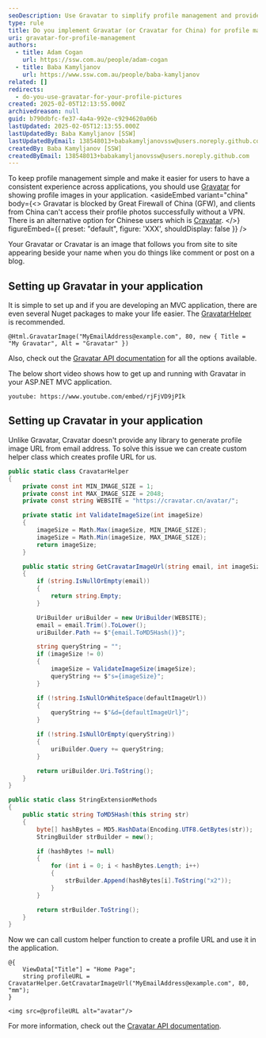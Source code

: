 ```yaml
---
seoDescription: Use Gravatar to simplify profile management and provide a consistent experience across applications, as it allows your Gravatar image to follow you from site to site.
type: rule
title: Do you implement Gravatar (or Cravatar for China) for profile management in applications?
uri: gravatar-for-profile-management
authors:
  - title: Adam Cogan
    url: https://ssw.com.au/people/adam-cogan
  - title: Baba Kamyljanov
    url: https://www.ssw.com.au/people/baba-kamyljanov
related: []
redirects:
  - do-you-use-gravatar-for-your-profile-pictures
created: 2025-02-05T12:13:55.000Z
archivedreason: null
guid: b790dbfc-fe37-4a4a-992e-c9294620a06b
lastUpdated: 2025-02-05T12:13:55.000Z
lastUpdatedBy: Baba Kamyljanov [SSW]
lastUpdatedByEmail: 138548013+babakamyljanovssw@users.noreply.github.com
createdBy: Baba Kamyljanov [SSW]
createdByEmail: 138548013+babakamyljanovssw@users.noreply.github.com
---
```


To keep profile management simple and make it easier for users to have a consistent experience across applications, you should use [Gravatar](https://en.gravatar.com) for showing profile images in your application.
<asideEmbed
  variant="china"
  body={<>
    Gravatar is blocked by Great Firewall of China (GFW), and clients from China can't access their profile photos successfully without a VPN. There is an alternative option for Chinese users which is [Cravatar](https://cravatar.cn).
  </>}
  figureEmbed={{
    preset: "default",
    figure: 'XXX',
    shouldDisplay: false
  }}
/>

Your Gravatar or Cravatar is an image that follows you from site to site appearing beside your name when you do things like comment or post on a blog.

## Setting up Gravatar in your application

It is simple to set up and if you are developing an MVC application, there are even several Nuget packages to make your life easier. The [GravatarHelper](https://www.nuget.org/packages/GravatarHelper) is recommended.

```cshtml
@Html.GravatarImage("MyEmailAddress@example.com", 80, new { Title = "My Gravatar", Alt = "Gravatar" })
```

Also, check out the [Gravatar API documentation](https://docs.gravatar.com/api) for all the options available.

The below short video shows how to get up and running with Gravatar in your ASP.NET MVC application.

`youtube: https://www.youtube.com/embed/rjFjVD9jPIk`

## Setting up Cravatar in your application

Unlike Gravatar, Cravatar doesn't provide any library to generate profile image URL from email address. To solve this issue we can create custom helper class which creates profile URL for us.

```csharp
public static class CravatarHelper
{
    private const int MIN_IMAGE_SIZE = 1;
    private const int MAX_IMAGE_SIZE = 2048;
    private const string WEBSITE = "https://cravatar.cn/avatar/";

    private static int ValidateImageSize(int imageSize)
    {
        imageSize = Math.Max(imageSize, MIN_IMAGE_SIZE);
        imageSize = Math.Min(imageSize, MAX_IMAGE_SIZE);
        return imageSize;
    }

    public static string GetCravatarImageUrl(string email, int imageSize, string defaultImageUrl)
    {
        if (string.IsNullOrEmpty(email))
        {
            return string.Empty;
        }

        UriBuilder uriBuilder = new UriBuilder(WEBSITE);
        email = email.Trim().ToLower();
        uriBuilder.Path += $"{email.ToMD5Hash()}";

        string queryString = "";
        if (imageSize != 0)
        {
            imageSize = ValidateImageSize(imageSize);
            queryString += $"s={imageSize}";
        }

        if (!string.IsNullOrWhiteSpace(defaultImageUrl))
        {
            queryString += $"&d={defaultImageUrl}";
        }

        if (!string.IsNullOrEmpty(queryString))
        {
            uriBuilder.Query += queryString;
        }

        return uriBuilder.Uri.ToString();
    }
}

public static class StringExtensionMethods
{
    public static string ToMD5Hash(this string str)
    {
        byte[] hashBytes = MD5.HashData(Encoding.UTF8.GetBytes(str));
        StringBuilder strBuilder = new();

        if (hashBytes != null)
        {
            for (int i = 0; i < hashBytes.Length; i++)
            {
                strBuilder.Append(hashBytes[i].ToString("x2"));
            }
        }

        return strBuilder.ToString();
    }
}
```

Now we can call custom helper function to create a profile URL and use it in the application.

```cshtml
@{
    ViewData["Title"] = "Home Page";
    string profileURL = CravatarHelper.GetCravatarImageUrl("MyEmailAddress@example.com", 80, "mm");
}

<img src=@profileURL alt="avatar"/>
```

For more information, check out the [Cravatar API documentation](https://cravatar.com/developer/api).
